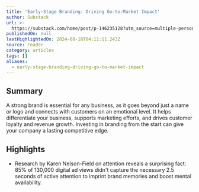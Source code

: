 ```yaml
---
title: 'Early-Stage Branding: Driving Go-to-Market Impact'
author: Substack
url: >-
  https://substack.com/home/post/p-146235128?utm_source=multiple-personal-recommendations-email&utm_medium=email&substackHome=true&triedRedirect=true
publishedOn: null
lastHighlightedOn: 2024-08-18T04:11:11.243Z
source: reader
category: articles
tags: []
aliases:
  - early-stage-branding-driving-go-to-market-impact
---
```

## Summary

A strong brand is essential for any business, as it goes beyond just a name or logo and connects with customers on an emotional level. It helps differentiate your business, supports marketing efforts, and drives customer loyalty and revenue growth. Investing in branding from the start can give your company a lasting competitive edge.

## Highlights
- Research by Karen Nelson-Field on attention reveals a surprising fact: 85% of 130,000 digital ad views didn't capture the necessary 2.5 seconds of active attention to imprint brand memories and boost mental availability.
